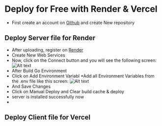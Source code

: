 # Deploy for Free with Render & Vercel
* First create an account on [Github](https://github.com "title") and create New repository

## Deploy Server file for Render
* After uploading, register on [Render](http://render.com "title")
* Create New Web Services
* Now, click on the Connect button and you will see the following screen:
![Alt text](https://github.com/abdelmjid-saber/DALL-E-docs/blob/main/images/render-1.png)
* After Build Go Environment 
* Click on Add Environment Variabl
*Add all Environment Variables from the .env file like this screen:
![Alt text](https://github.com/abdelmjid-saber/DALL-E-docs/blob/main/images/render-2.png)
* And Save Changes
* Click on Manual Deploy and Clear build cache & deploy
* server is installed successfully now
* 
## Deploy Client file for Vercel
